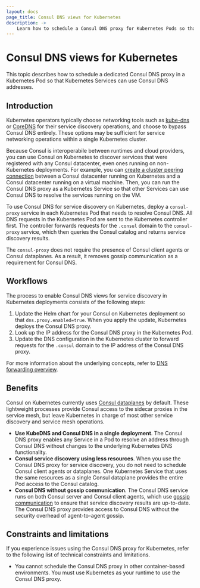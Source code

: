 ```yaml
---
layout: docs
page_title: Consul DNS views for Kubernetes
description: ->
    Learn how to schedule a Consul DNS proxy for Kubernetes Pods so that your applications can return Consul DNS results for service discovery.
---
```


# Consul DNS views for Kubernetes

This topic describes how to schedule a dedicated Consul DNS proxy in a Kubernetes Pod so that Kubernetes Services can use Consul DNS addresses. 

## Introduction

Kubernetes operators typically choose networking tools such as [kube-dns](https://kubernetes.io/docs/concepts/services-networking/dns-pod-service/) or [CoreDNS](https://kubernetes.io/docs/tasks/administer-cluster/coredns/) for their service discovery operations, and choose to bypass Consul DNS entirely. These options may be sufficient for service networking operations within a single Kubernetes cluster.

Because Consul is interoperabile between runtimes and cloud providers, you can use Consul on Kubernetes to discover services that were registered with any Consul datacenter, even ones running on non-Kubernetes deployments. For example, you can [create a cluster peering connection](/consul/docs/k8s/connect/cluster-peering/usage/establish-peering) between a Consul datacenter running on Kubernetes and a Consul datacenter running on a virtual machine. Then, you can run the Consul DNS proxy as a Kubernetes Service so that other Services can use Consul DNS to resolve the services running on the VM.

To use Consul DNS for service discovery on Kubernetes, deploy a `consul-proxy` service in each Kubernetes Pod that needs to resolve Consul DNS. All DNS requests in the Kubernetes Pod are sent to the Kubernetes controller first. The controller forwards requests for the `.consul` domain to the `consul-proxy` service, which then queries the Consul catalog and returns service discovery results.

The `consul-proxy` does not require the presence of Consul client agents or Consul dataplanes. As a result, it removes gossip communication as a requirement for Consul DNS.

## Workflows

The process to enable Consul DNS views for service discovery in Kubernetes deployments consists of the following steps:

1. Update the Helm chart for your Consul on Kubernetes deployment so that `dns.proxy.enabled=true`. When you apply the update, Kubernetes deploys the Consul DNS proxy.
1. Look up the IP address for the Consul DNS proxy in the Kubernetes Pod.
1. Update the DNS configuration in the Kubernetes cluster to forward requests for the `.consul` domain to the IP address of the Consul DNS proxy.

For more information about the underlying concepts, refer to [DNS forwarding overview](/consul/docs/services/discovery/dns-forwarding).

## Benefits

Consul on Kubernetes currently uses [Consul dataplanes](/consul/docs/connect/dataplane) by default. These lightweight processes provide Consul access to the sidecar proxies in the service mesh, but leave Kubernetes in charge of most other service discovery and service mesh operations.

- **Use KubeDNS and Consul DNS in a single deployment**.  The Consul DNS proxy enables any Service in a Pod to resolve an address through Consul DNS without changes to the underlying Kubernetes DNS functionality.
- **Consul service discovery using less resources**. When you use the Consul DNS proxy for service discovery, you do not need to schedule Consul client agents or dataplanes. One Kubernetes Service that uses the same resources as a single Consul dataplane provides the entire Pod access to the Consul catalog.
- **Consul DNS without gossip communication**. The Consul DNS service runs on both Consul server and Consul client agents, which use [gossip communication](/consul/docs/security/encryption/gossip) to ensure that service discovery results are up-to-date. The Consul DNS proxy provides access to Consul DNS without the security overhead of agent-to-agent gossip.

## Constraints and limitations

If you experience issues using the Consul DNS proxy for Kubernetes, refer to the following list of technical constraints and limitations.

- You cannot schedule the Consul DNS proxy in other container-based environments. You must use Kubernetes as your runtime to use the Consul DNS proxy.